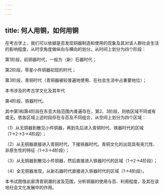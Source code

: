 ```yaml
---
---
---
```

title: 何人用铜，如何用铜
---




在考古学上，我们可以依据是否发现铜器制造和使用的现象及其对该人群社会生活的影响程度，从时空角度做纵向与横向的划分。从时间上划分为四个阶段：

第1阶段，前铜器时代，一般为（新）石器时代；

第2阶段，零星小件铜器初现的时代；

第3阶段，青铜时代（青铜器被较普遍地使用、在社会生活中占重要地位）；

本书涉及的考古学文化及其年代



第4阶段，铁器时代。

其中第1和第4阶段在东亚大陆范围内普遍存在，第2、3阶段，则依区域不同或有或无。依各区域上述时段存在与否及不同组合，从空间上划分为四个区域：

（1）从无铜器到散见小件铜器，再到先后进入青铜时代、铁器时代的区域（1→2→3→4阶段）；

（2）从无铜器直接进入青铜时代，下接铁器时代。青铜文化的出现具有突兀性、非原生性的特征（1→3→4阶段）；

（3）从无铜器到散见小件铜器，然后直接进入铁器时代的区域（1→2→4阶段）；

（4）全无铜器发现，从新石器时代直接进入铁器时代的区域（1→4阶段）。

本书试图借此廓清青铜潮的波及范围，分析铜器的使用与否、利用程度，及其在该地社会文化发展中的作用。
